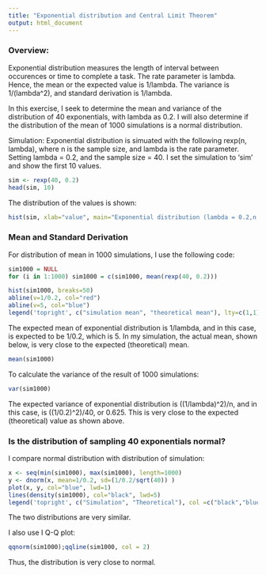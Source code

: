 ```yaml
---
title: "Exponential distribution and Central Limit Theorem"
output: html_document
---
```

### **Overview:** 
Exponential distribution measures the length of interval between occurences or time to complete a task. The rate parameter is lambda. Hence, the mean or the expected value is 1/lambda. The variance is 1/(lambda^2), and standard derivation is 1/lambda.

In this exercise, I seek to determine the mean and variance of the distribution of 40 exponentials, with lambda as 0.2. I will also determine if the distribution of the mean of 1000 simulations is a normal distribution.

Simulation: Exponential distribution is simuated with the following rexp(n, lambda), where n is the sample size, and lambda is the rate parameter. Setting lambda = 0.2, and the sample size = 40. I set the simulation to 'sim' and show the first 10 values.
```r
sim <- rexp(40, 0.2)
head(sim, 10)
```
The distribution of the values is shown:
```r
hist(sim, xlab="value", main="Exponential distribution (lambda = 0.2,n = 40)")
```

### Mean and Standard Derivation

For distribution of mean in 1000 simulations, I use the following code:
```r
sim1000 = NULL
for (i in 1:1000) sim1000 = c(sim1000, mean(rexp(40, 0.2)))

hist(sim1000, breaks=50)
abline(v=1/0.2, col="red")
abline(v=5, col="blue")
legend('topright', c("simulation mean", "theoretical mean"), lty=c(1,1), col=c("blue", "red"))
```

The expected mean of exponential distribution is 1/lambda, and in this case, is expected to be 1/0.2, which is 5. In my simulation, the actual mean, shown below, is very close to the expected (theoretical) mean.
```r
mean(sim1000)
```


To calculate the variance of the result of 1000 simulations:

```r
var(sim1000)
```

The expected variance of exponential distribution is ((1/lambda)^2)/n, and in this case, is ((1/0.2)^2)/40, or 0.625. This is very close to the expected (theoretical) value as shown above.

### Is the distribution of sampling 40 exponentials normal?

I compare normal distribution with distribution of simulation:
```r
x <- seq(min(sim1000), max(sim1000), length=1000)
y <- dnorm(x, mean=1/0.2, sd=(1/0.2/sqrt(40)) )
plot(x, y, col="blue", lwd=1)
lines(density(sim1000), col="black", lwd=5)
legend('topright', c("Simulation", "Theoretical"), col =c("black","blue"), lty=c(1,1))

```

The two distributions are very similar.


I also use I Q-Q plot:

```r
qqnorm(sim1000);qqline(sim1000, col = 2)
```

Thus, the distribution is very close to normal.



